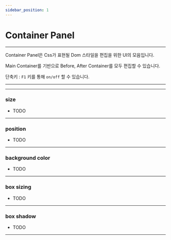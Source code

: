 ```yaml
---
sidebar_position: 1
---
```



# Container Panel

<hr/>

Container Panel은 Css가 표현될 Dom 스타일을 편집을 위한 UI의 모음입니다.

Main Container를 기반으로 Before, After Container를 모두 편집할 수 있습니다.

단축키 : ```F1``` 키를 통해 ```on/off``` 할 수 있습니다.
<hr/>

<TOCInline toc={toc}/>

<hr/>

### size
- TODO

<hr/>

### position
- TODO

<hr/>

### background color
- TODO

<hr/>

### box sizing
- TODO

<hr/>

### box shadow
- TODO

<hr/>


